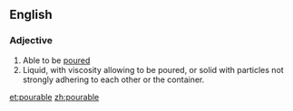 ==English==
===Adjective===
{{en-adj}}
# Able to be [[poured]]
# Liquid, with viscosity allowing to be poured, or solid with particles not strongly adhering to each other or the container.

[[et:pourable]]
[[zh:pourable]]
